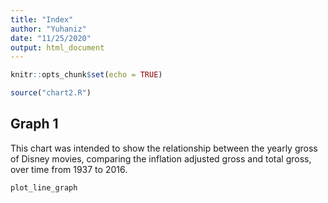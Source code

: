 ```yaml
---
title: "Index"
author: "Yuhaniz"
date: "11/25/2020"
output: html_document
---
```

```r
knitr::opts_chunk$set(echo = TRUE)
```


```r
source("chart2.R") 
```
## Graph 1
This chart was intended to show the relationship between the yearly gross of Disney movies, comparing the inflation adjusted gross and total gross, over time from 1937 to 2016.
```r
plot_line_graph
```



